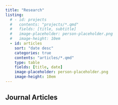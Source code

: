 ---
title: "Research"
listing:
  # - id: projects
  #   contents: "projects/*.qmd"
  #   fields: [title, subtitle]
  #   image-placeholder: person-placeholder.png
  #   image-height: 10em
  - id: articles
    sort: "date desc"
    categories: true
    contents: "articles/*.qmd"
    type: table
    fields: [title, date]
    image-placeholder: person-placeholder.png
    image-height: 10em
---

## Journal Articles
:::{#articles}
:::
